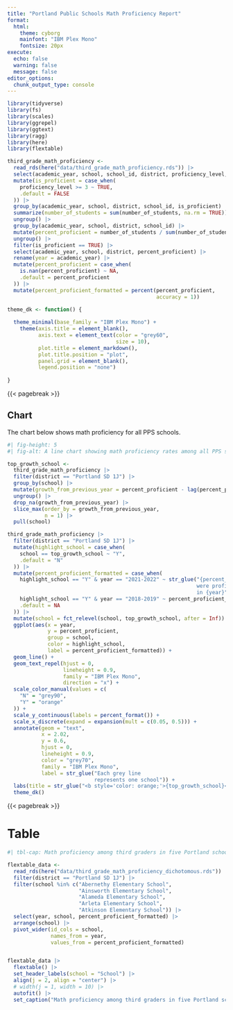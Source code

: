 ```yaml
---
title: "Portland Public Schools Math Proficiency Report"
format: 
  html:
    theme: cyborg
    mainfont: "IBM Plex Mono"
    fontsize: 20px
execute: 
  echo: false
  warning: false
  message: false
editor_options: 
  chunk_output_type: console
---
```


```r
library(tidyverse)
library(fs)
library(scales)
library(ggrepel)
library(ggtext)
library(ragg)
library(here)
library(flextable)
```


```r
third_grade_math_proficiency <- 
  read_rds(here("data/third_grade_math_proficiency.rds")) |> 
  select(academic_year, school, school_id, district, proficiency_level, number_of_students) |> 
  mutate(is_proficient = case_when(
    proficiency_level >= 3 ~ TRUE,
    .default = FALSE
  )) |> 
  group_by(academic_year, school, district, school_id, is_proficient) |> 
  summarize(number_of_students = sum(number_of_students, na.rm = TRUE)) |> 
  ungroup() |> 
  group_by(academic_year, school, district, school_id) |> 
  mutate(percent_proficient = number_of_students / sum(number_of_students, na.rm = TRUE)) |> 
  ungroup() |> 
  filter(is_proficient == TRUE) |> 
  select(academic_year, school, district, percent_proficient) |> 
  rename(year = academic_year) |> 
  mutate(percent_proficient = case_when(
    is.nan(percent_proficient) ~ NA,
    .default = percent_proficient
  )) |> 
  mutate(percent_proficient_formatted = percent(percent_proficient,
                                                accuracy = 1))
```

```r
theme_dk <- function() {
  
  theme_minimal(base_family = "IBM Plex Mono") +
    theme(axis.title = element_blank(),
          axis.text = element_text(color = "grey60",
                                   size = 10),
          plot.title = element_markdown(),
          plot.title.position = "plot",
          panel.grid = element_blank(),
          legend.position = "none")
  
}
```

{{< pagebreak >}}


## Chart

The chart below shows math proficiency for all PPS schools.

```r
#| fig-height: 5
#| fig-alt: A line chart showing math proficiency rates among all PPS schools in 2018-2019 and 2021-2022

top_growth_school <- 
  third_grade_math_proficiency |>
  filter(district == "Portland SD 1J") |> 
  group_by(school) |> 
  mutate(growth_from_previous_year = percent_proficient - lag(percent_proficient)) |> 
  ungroup() |> 
  drop_na(growth_from_previous_year) |>
  slice_max(order_by = growth_from_previous_year,
            n = 1) |> 
  pull(school)

third_grade_math_proficiency |>
  filter(district == "Portland SD 1J") |>
  mutate(highlight_school = case_when(
    school == top_growth_school ~ "Y",
    .default = "N"
  )) |> 
  mutate(percent_proficient_formatted = case_when(
    highlight_school == "Y" & year == "2021-2022" ~ str_glue("{percent_proficient_formatted} of students
                                                             were proficient
                                                             in {year}"),
    highlight_school == "Y" & year == "2018-2019" ~ percent_proficient_formatted,
    .default = NA
  )) |> 
  mutate(school = fct_relevel(school, top_growth_school, after = Inf)) |>
  ggplot(aes(x = year,
             y = percent_proficient,
             group = school,
             color = highlight_school,
             label = percent_proficient_formatted)) +
  geom_line() +
  geom_text_repel(hjust = 0,
                  lineheight = 0.9,
                  family = "IBM Plex Mono",
                  direction = "x") +
  scale_color_manual(values = c(
    "N" = "grey90",
    "Y" = "orange"
  )) +
  scale_y_continuous(labels = percent_format()) +
  scale_x_discrete(expand = expansion(mult = c(0.05, 0.5))) +
  annotate(geom = "text",
           x = 2.02,
           y = 0.6,
           hjust = 0,
           lineheight = 0.9,
           color = "grey70",
           family = "IBM Plex Mono",
           label = str_glue("Each grey line
                            represents one school")) +
  labs(title = str_glue("<b style='color: orange;'>{top_growth_school}</b> showed large growth<br>in math proficiency over the last two years")) +
  theme_dk()
```

{{< pagebreak >}}


# Table

```r
#| tbl-cap: Math proficiency among third graders in five Portland schools

flextable_data <- 
  read_rds(here("data/third_grade_math_proficiency_dichotomous.rds")) |> 
  filter(district == "Portland SD 1J") |> 
  filter(school %in% c("Abernethy Elementary School",
                       "Ainsworth Elementary School",
                       "Alameda Elementary School",
                       "Arleta Elementary School",
                       "Atkinson Elementary School")) |> 
  select(year, school, percent_proficient_formatted) |> 
  arrange(school) |> 
  pivot_wider(id_cols = school,
              names_from = year,
              values_from = percent_proficient_formatted)


flextable_data |> 
  flextable() |> 
  set_header_labels(school = "School") |> 
  align(j = 2, align = "center") |> 
  # width(j = 1, width = 10) |> 
  autofit() |> 
  set_caption("Math proficiency among third graders in five Portland schools")
```